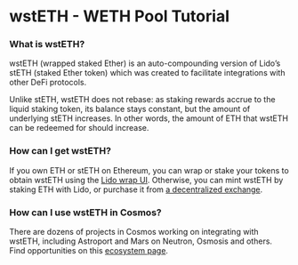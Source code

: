 # wstETH - WETH Pool Tutorial

### What is wstETH?

wstETH (wrapped staked Ether) is an auto-compounding version of Lido’s stETH (staked Ether token) which was created to facilitate integrations with other DeFi protocols.

Unlike stETH, wstETH does not rebase: as staking rewards accrue to the liquid staking token, its balance stays constant, but the amount of underlying stETH increases. In other words, the amount of ETH that wstETH can be redeemed for should increase.

### How can I get wstETH?

If you own ETH or stETH on Ethereum, you can wrap or stake your tokens to obtain wstETH using the [Lido wrap UI](https://stake.lido.fi/wrap). Otherwise, you can mint wstETH by staking ETH with Lido, or purchase it from [a decentralized exchange](https://lido.fi/lido-ecosystem?tokens=wstETH&categories=Get).

### How can I use wstETH in Cosmos?

There are dozens of projects in Cosmos working on integrating with wstETH, including Astroport and Mars on Neutron, Osmosis and others. Find opportunities on this [ecosystem page](https://www.mintscan.io/neutron/ecosystem).